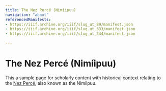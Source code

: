 ```yaml
---
title: The Nez Percé (Nimíipuu)
navigation: "about"
referencedManifests:
- https://iiif.archive.org/iiif/slug_ut_89/manifest.json
- https://iiif.archive.org/iiif/slug_ut_333/manifest.json
- https://iiif.archive.org/iiif/slug_ut_344/manifest.json

---
```

 
# The Nez Percé (Nimíipuu)
 
This a sample page for scholarly content with historical context relating to the [Nez Percé](https://en.wikipedia.org/wiki/Nez_Perce), also known as the Nimíipuu.

<Viewer iiifContent="https://iiif.archive.org/iiif/slug_ut_66/manifest.json" />

<ReferencedItems />
